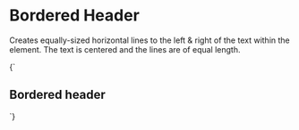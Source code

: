 
<Meta title="Atoms/Bordered header" />

# Bordered Header

Creates equally-sized horizontal lines to the left & right of the text within the element. The text is centered and the lines are of equal length.

<Canvas>
  <Story name="Bordered header">
    {`
      <h2 class="o-bordered-header">Bordered header</h2>
    `}
  </Story>
</Canvas>
